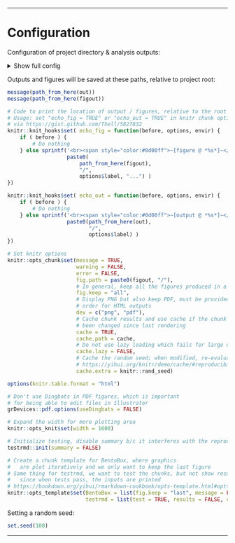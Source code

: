 

<!-- Load custom CSS/JS for code folding -->
<link rel="stylesheet" type="text/css" href="../include/hideOutput.css">
<script src="../include/hideOutput.js"></script>

***

# Configuration

Configuration of project directory & analysis outputs:

<details><summary>Show full config</summary>

```r

source(here("rr_helpers.R"))

# Set up outputs
message("Document index: ", doc_id)

# Specify where to save outputs
out        <- here("output", doc_id); dir.create(out, recursive = TRUE)
figout     <- here("figures", doc_id); dir.create(figout, recursive = TRUE)
cache      <- paste0(readLines(here("include/project_root.txt")), basename(here()), "/", doc_id, "/")

```

</details>

Outputs and figures will be saved at these paths, relative to project root:

```r

message(path_from_here(out))
message(path_from_here(figout))

```

```r

# Code to print the location of output / figures, relative to the root
# Usage: set "echo_fig = TRUE" or "echo_out = TRUE" in knitr chunk options
# via https://gist.github.com/Thell/5827832
knitr::knit_hooks$set( echo_fig = function(before, options, envir) {
    if ( before ) {
        # Do nothing
    } else sprintf('<br><span style="color:#0d00ff">~[figure @ *%s*]~</span>',
                   paste0(
                       path_from_here(figout),
                       "/",
                       options$label, "...") )
})

knitr::knit_hooks$set( echo_out = function(before, options, envir) {
    if ( before ) {
        # Do nothing
    } else sprintf('<br><span style="color:#0d00ff">~[output @ *%s*]~</span>',
                   paste0(path_from_here(out),
                          "/",
                          options$label) )
})

# Set knitr options
knitr::opts_chunk$set(message = TRUE,
                      warning = FALSE,
                      error = FALSE,
                      fig.path = paste0(figout, "/"),
                      # In general, keep all the figures produced in a chunk
                      fig.keep = "all",
                      # Display PNG but also keep PDF, must be provided in this
                      # order for HTML outputs
                      dev = c("png", "pdf"),
                      # Cache chunk results and use cache if the chunk hasn't
                      # been changed since last rendering
                      cache = TRUE,
                      cache.path = cache,
                      # Do not use lazy loading which fails for large objects
                      cache.lazy = FALSE,
                      # Cache the random seed; when modified, re-evaluate chunks
                      # https://yihui.org/knitr/demo/cache/#reproducibility-with-rng
                      cache.extra = knitr::rand_seed)

options(knitr.table.format = "html") 

# Don't use Dingbats in PDF figures, which is important
# for being able to edit files in Illustrator
grDevices::pdf.options(useDingbats = FALSE)

# Expand the width for more plotting area
knitr::opts_knit$set(width = 1600)

# Initialize testing, disable summary b/c it interferes with the reproducibility footer
testrmd::init(summary = FALSE)

# Create a chunk template for BentoBox, where graphics
#   are plot iteratively and we only want to keep the last figure
# Same thing for testrmd, we want to test the chunks, but not show results,
#   since when tests pass, the inputs are printed
# https://bookdown.org/yihui/rmarkdown-cookbook/opts-template.html#opts-template
knitr::opts_template$set(BentoBox = list(fig.keep = "last", message = FALSE),
                         testrmd = list(test = TRUE, results = FALSE, cache = FALSE))

```

Setting a random seed:

```r

set.seed(100)

```

***

